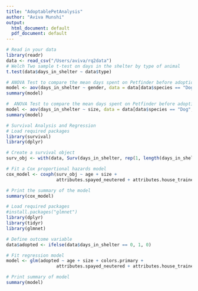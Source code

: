```yaml
---
title: "AdoptablePetAnalysis"
author: "Aviva Munshi"
output:
  html_document: default
  pdf_document: default
---
```

```r
# Read in your data
library(readr)
data <- read_csv("/Users/aviva/rq2data")
# Welch Two sample t-test on days in the shelter by type of animal
t.test(data$days_in_shelter ~ data$type)
```

```r
# ANOVA Test to compare the mean days spent on Petfinder before adoption between male and female dogs
model <- aov(days_in_shelter ~ gender, data = data[data$species == "Dog",])
summary(model)
```

```r
#  ANOVA Test to compare the mean days spent on Petfinder before adoption between small and large dogs
model <- aov(days_in_shelter ~ size, data = data[data$species == "Dog",])
summary(model)
```

```r
# Survival Analysis and Regression
# Load required packages
library(survival)
library(dplyr)

# Create a survival object
surv_obj <- with(data, Surv(days_in_shelter, rep(1, length(days_in_shelter)), type = "right"))

# Fit a Cox proportional hazards model
cox_model <- coxph(surv_obj ~ age + size + 
                   attributes.spayed_neutered + attributes.house_trained + attributes.special_needs + attributes.shots_current + environment.dogs, data = data)

# Print the summary of the model
summary(cox_model)
```

```r
# Load required packages
#install.packages("glmnet")
library(dplyr)
library(tidyr)
library(glmnet)

# Define outcome variable
data$adopted <- ifelse(data$days_in_shelter == 0, 1, 0)

# Fit regression model
model <- glm(adopted ~ age + size + colors.primary + 
                   attributes.spayed_neutered + attributes.house_trained + attributes.special_needs + attributes.shots_current + environment.dogs, data = data, family = "binomial")

# Print summary of model
summary(model)
```
